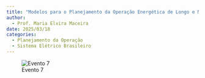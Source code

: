 ```yaml
---
title: "Modelos para o Planejamento da Operação Energética de Longo e Médio Prazos do Sistema Elétrico Brasileiro"
author:
  - Prof. Maria Elvira Maceira
date: 2025/03/18
categories: 
  - Planejamento da Operação
  - Sistema Elétrico Brasileiro
---
```


![Evento 7](images/Evento 18-03-25.png)
